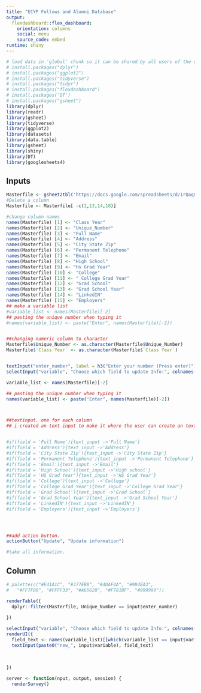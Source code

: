 ---
title: "ECYP Fellows and Alumni Database"
output: 
  flexdashboard::flex_dashboard:
    orientation: columns
    social: menu
    source_code: embed
runtime: shiny
---

```{r global, include=FALSE}
# load data in 'global' chunk so it can be shared by all users of the dashboard
# install.packages("dplyr")
# install.packages("ggplot2")
# install.packages("tidyverse")
# install.packages("tidyr")
# install.packages("flexdashboard")
# install.packages('DT')
# install.packages("gsheet")
library(dplyr)
library(readr)
library(gsheet)
library(tidyverse)
library(ggplot2)
library(datasets)
library(data.table)
library(gsheet)
library(shiny)
library(DT)
library(googlesheets4)
```

## Inputs {.sidebar}

```{r}
Masterfile <- gsheet2tbl('https://docs.google.com/spreadsheets/d/1rQaqQIYLZw1tZnJZQHMNhTf0-zDRH2zWzA6Eo0giP80/edit#gid=1665986408')
#Delete a column
Masterfile <- Masterfile[ -c(2,13,14,18)]

#change column names
names(Masterfile) [1] <- "Class Year"
names(Masterfile) [2] <- "Unique_Number"
names(Masterfile) [3] <- "Full Name"
names(Masterfile) [4] <- "Address"
names(Masterfile) [5] <- "City State Zip"
names(Masterfile) [6] <- "Permanent Telephone"
names(Masterfile) [7] <- "Email"
names(Masterfile) [8] <- "High School"
names(Masterfile) [9] <- "Hs Grad Year"
names(Masterfile) [10] <- "College"
names(Masterfile) [11] <- " College Grad Year"
names(Masterfile) [12] <- "Grad School"
names(Masterfile) [13] <- "Grad School Year"
names(Masterfile) [14] <- "LinkedIN"
names(Masterfile) [15] <- "Employers"
## make a variable list
#variable_list <- names(Masterfile)[-2]
## pasting the unique number when typing it
#names(variable_list) <- paste("Enter", names(Masterfile)[-2])


##changing numeric column to character
Masterfile$Unique_Number <- as.character(Masterfile$Unique_Number)
Masterfile$`Class Year` <- as.character(Masterfile$`Class Year`)



```

```{r}
textInput("enter_number", label = h3("Enter your number (Press enter)"), value = "", placeholder = NULL)
selectInput("variable", "Choose which field to update Info:", colnames(Masterfile)[-2])

variable_list <- names(Masterfile)[-2]

## pasting the unique number when typing it
names(variable_list) <- paste("Enter", names(Masterfile)[-2])



##textinput. one for each column
## i created an text input to make it where the user can create an text input when selecting a column


#if(field = 'Full Name'){text_input ->'Full Name'}
#if(field = 'Address'){text_input ->'Address'}
#if(field = 'City State Zip'){text_input ->'City State Zip'}
#if(field = 'Permanent Telephone'){text_input ->'Permanent Telephone'}
#if(field = 'Email'){text_input ->'Email'}
#if(field = 'High School'){text_input ->'High school'}
#if(field = 'HS Grad Year'){text_input ->'HS Grad Year'}
#if(field = 'College'){text_input ->'College'}
#if(field = 'College Grad Year'){text_input ->'College Grad Year'}
#if(field = 'Grad School'){text_input ->'Grad School'}
#if(field = 'Grad School Year'){text_input ->'Grad School Year'}
#if(field = 'LinkedIN'){text_input ->'LinkedIN'}
#if(field = 'Employers'){text_input ->'Employers'}




##add action button.
actionButton("Update", "Update information")

#take all information.
```

## Column

```{r}
# palette(c("#E41A1C", "#377EB8", "#4DAF4A", "#984EA3",
#   "#FF7F00", "#FFFF33", "#A65628", "#F781BF", "#999999"))

renderTable({
  dplyr::filter(Masterfile, Unique_Number == input$enter_number)
  
})
```

```{r}
selectInput("variable", "Choose which field to update Info:", colnames(Masterfile)[-2])
renderUI({
  field_text <- names(variable_list)[[which(variable_list == input$variable)]]
  textInput(paste0("new_", input$variable), field_text)
  
  
  
})
```

```{r}
server <- function(nput, output, session) {
  renderSurvey()


```
